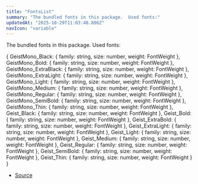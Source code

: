 ```yaml
---
title: "FontsList"
summary: "The bundled fonts in this package.  Used fonts:"
updatedAt: "2025-10-29T11:03:48.806Z"
navIcon: "variable"
---
```



The bundled fonts in this package.
Used fonts:

\{
  GeistMono_Black: \{
  family: string,
  size: number,
  weight: FontWeight
},
  GeistMono_Bold: \{
  family: string,
  size: number,
  weight: FontWeight
},
  GeistMono_ExtraBlack: \{
  family: string,
  size: number,
  weight: FontWeight
},
  GeistMono_ExtraLight: \{
  family: string,
  size: number,
  weight: FontWeight
},
  GeistMono_Light: \{
  family: string,
  size: number,
  weight: FontWeight
},
  GeistMono_Medium: \{
  family: string,
  size: number,
  weight: FontWeight
},
  GeistMono_Regular: \{
  family: string,
  size: number,
  weight: FontWeight
},
  GeistMono_SemiBold: \{
  family: string,
  size: number,
  weight: FontWeight
},
  GeistMono_Thin: \{
  family: string,
  size: number,
  weight: FontWeight
},
  Geist_Black: \{
  family: string,
  size: number,
  weight: FontWeight
},
  Geist_Bold: \{
  family: string,
  size: number,
  weight: FontWeight
},
  Geist_ExtraBold: \{
  family: string,
  size: number,
  weight: FontWeight
},
  Geist_ExtraLight: \{
  family: string,
  size: number,
  weight: FontWeight
},
  Geist_Light: \{
  family: string,
  size: number,
  weight: FontWeight
},
  Geist_Medium: \{
  family: string,
  size: number,
  weight: FontWeight
},
  Geist_Regular: \{
  family: string,
  size: number,
  weight: FontWeight
},
  Geist_SemiBold: \{
  family: string,
  size: number,
  weight: FontWeight
},
  Geist_Thin: \{
  family: string,
  size: number,
  weight: FontWeight
}
}

- [Source](https://github.com/NMMTY/LazyCanvas/blob/e5b83021346e886d435469de8abb93654e0fb45d/packages/lazycanvas/src/helpers/FontsList.ts#L8)